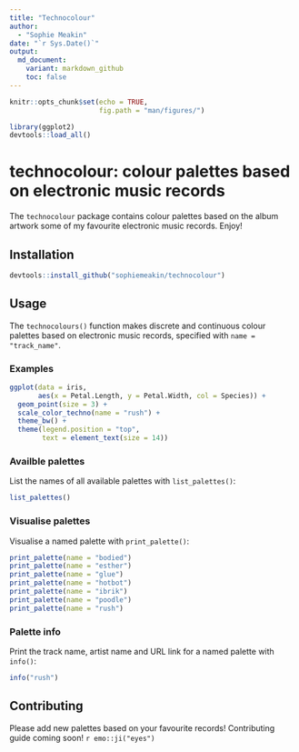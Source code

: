 ```yaml
---
title: "Technocolour"
author:
  - "Sophie Meakin"
date: "`r Sys.Date()`"
output:
  md_document:
    variant: markdown_github
    toc: false
---
```


```r

knitr::opts_chunk$set(echo = TRUE,
                      fig.path = "man/figures/")

library(ggplot2)
devtools::load_all()

```

# technocolour: colour palettes based on electronic music records

The `technocolour` package contains colour palettes based on the album artwork some of my favourite electronic music records. Enjoy!

## Installation

```r
devtools::install_github("sophiemeakin/technocolour")
```

## Usage

The `technocolours()` function makes discrete and continuous colour palettes based on electronic music records, specified with `name = "track_name"`.

### Examples

```r

ggplot(data = iris,
       aes(x = Petal.Length, y = Petal.Width, col = Species)) +
  geom_point(size = 3) +
  scale_color_techno(name = "rush") +
  theme_bw() +
  theme(legend.position = "top",
        text = element_text(size = 14))

```

### Availble palettes

List the names of all available palettes with `list_palettes()`:

```r
list_palettes()
```

### Visualise palettes

Visualise a named palette with `print_palette()`:

```r
print_palette(name = "bodied")
print_palette(name = "esther")
print_palette(name = "glue")
print_palette(name = "hotbot")
print_palette(name = "ibrik")
print_palette(name = "poodle")
print_palette(name = "rush")
```

### Palette info

Print the track name, artist name and URL link for a named palette with `info()`:

```r
info("rush")
```

## Contributing

Please add new palettes based on your favourite records! Contributing guide coming soon! `r emo::ji("eyes")`
